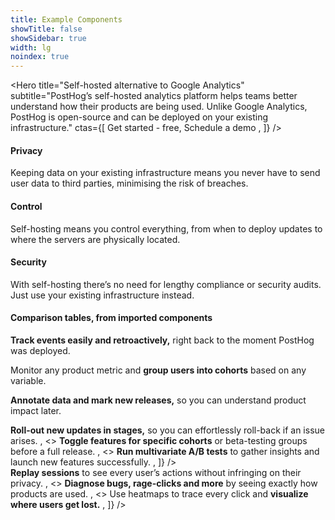 ```yaml
---
title: Example Components
showTitle: false
showSidebar: true
width: lg
noindex: true
---
```



<Hero
    title="Self-hosted alternative to Google Analytics"
    subtitle="PostHog’s self-hosted analytics platform helps teams better understand how their products are being used. Unlike Google Analytics, PostHog is open-source and can be deployed on your existing infrastructure."
    ctas={[
        <CallToAction href="https://app.posthog.com/signup">Get started - free</CallToAction>,
        <CallToAction href="/demo" type="outline">
            Schedule a demo
        </CallToAction>,
    ]}
/>

<Section title="Why is it important to self-host your analytics?" titleSize="sm" cols={3}>
    <div>
        <h4>Privacy</h4>
        <p>
            Keeping data on your existing infrastructure means you never have to send user data to third parties,
            minimising the risk of breaches.
        </p>
    </div>
    <div>
        <h4>Control</h4>
        <p>
            Self-hosting means you control everything, from when to deploy updates to where the servers are physically
            located.
        </p>
    </div>
    <div>
        <h4>Security</h4>
        <p>
            With self-hosting there’s no need for lengthy compliance or security audits. Just use your existing
            infrastructure instead.
        </p>
    </div>
</Section>

<Section>
<h4>Comparison tables, from imported components</h4>
<ComparisonTable column1="Pendo" column2="PostHog">
  <ComparisonRow column1={true} column2={true} feature="Product analytics" description="Track events and conversion; analyze user behavior" />
  <ComparisonRow column1={false} column2={true} feature="Session replays" description="Watch real users use your product; diagnose bugs" />
  <ComparisonRow column1={true} column2={true} feature="User surveys" description="Ask users for qualitative feedback and gather responses" />
  <ComparisonRow column1={false} column2={true} feature="Feature flags" description="Roll out features safely; toggle features for cohorts or individuals" />
  <ComparisonRow column1={false} column2={true} feature="A/B testing" description="Test changes and analyze impact" />
  <ComparisonRow column1={true} column2={true} feature="In-app prompts and messages" description="Send messages to users in your app" />
  <ComparisonRow column1={true} column2={true} feature="Apps/integrations" description="Push and pull data to other destinations" />
  <ComparisonRow column1={false} column2={true} feature="Open source" description="Build your own apps and contribute code" />
</ComparisonTable>
</Section>

<Section title="Everything product-led teams need in one place" titleSize="sm" size="md">
    <Table />
</Section>

<Section title="Built for product-led teams" titleSize="md" cols={3}>
    <p>
        <strong>Track events easily and retroactively,</strong> right back to the moment PostHog was deployed.
    </p>
    <p>
        Monitor any product metric and <strong>group users into cohorts</strong> based on any variable.
    </p>
    <p>
        <strong>Annotate data and mark new releases,</strong> so you can understand product impact later.
    </p>
</Section>

<Section title="Test updates safely with feature flags" titleSize="md">
    <FeatureSnapshot
        features={[
            <>
                <strong>Roll-out new updates in stages,</strong> so you can effortlessly roll-back if an issue arises.
            </>,
            <>
                <strong>Toggle features for specific cohorts</strong> or beta-testing groups before a full release.
            </>,
            <>
                <strong>Run multivariate A/B tests</strong> to gather insights and launch new features successfully.
            </>,
        ]}
    />
</Section>

<Section title="Session recording included as standard" titleSize="md">
    <FeatureSnapshot
        reverse
        features={[
            <>
                <strong>Replay sessions</strong> to see every user’s actions without infringing on their privacy.
            </>,
            <>
                <strong>Diagnose bugs, rage-clicks and more</strong> by seeing exactly how products are used.
            </>,
            <>
                Use heatmaps to trace every click and <strong>visualize where users get lost.</strong>
            </>,
        ]}
    />
</Section>
